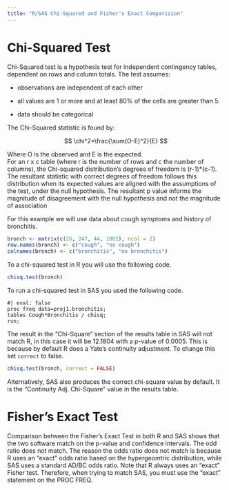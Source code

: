 ```yaml
---
title: "R/SAS Chi-Squared and Fisher's Exact Comparision"
---
```


# Chi-Squared Test

Chi-Squared test is a hypothesis test for independent contingency tables, dependent on rows and column totals. The test assumes:

-   observations are independent of each other

-   all values are 1 or more and at least 80% of the cells are greater than 5.

-   data should be categorical

The Chi-Squared statistic is found by:

$$
\chi^2=\frac{\sum(O-E)^2}{E}
$$

Where O is the observed and E is the expected.\
For an r x c table (where r is the number of rows and c the number of columns), the Chi-squared distribution's degrees of freedom is (r-1)\*(c-1). The resultant statistic with correct degrees of freedom follows this distribution when its expected values are aligned with the assumptions of the test, under the null hypothesis. The resultant p value informs the magnitude of disagreement with the null hypothesis and not the magnitude of association

For this example we will use data about cough symptoms and history of bronchitis.

```r

bronch <- matrix(c(26, 247, 44, 1002), ncol = 2)
row.names(bronch) <- c("cough", "no cough")
colnames(bronch) <- c("bronchitis", "no bronchitis")
```

To a chi-squared test in R you will use the following code.

```r
chisq.test(bronch)
```

To run a chi-squared test in SAS you used the following code.

```SAS
#| eval: false
proc freq data=proj1.bronchitis;
tables Cough*Bronchitis / chisq;
run;
```

The result in the "Chi-Square" section of the results table in SAS will not match R, in this case it will be 12.1804 with a p-value of 0.0005. This is because by default R does a Yate's continuity adjustment. To change this set `correct` to false.

```r
chisq.test(bronch, correct = FALSE)
```

Alternatively, SAS also produces the correct chi-square value by default. It is the "Continuity Adj. Chi-Square" value in the results table.

# Fisher's Exact Test

Comparison between the Fisher's Exact Test in both R and SAS shows that the two
software match on the p-value and confidence intervals.  The odd ratio does not match.
The reason the odds ratio does not match is because R uses an "exact" odds ratio based 
on the hypergeomtric distribution, while SAS uses a standard AD/BC odds ratio.  Note
that R always uses an "exact" Fisher test.  Therefore, when trying to match SAS, you
must use the "exact" statement on the PROC FREQ.
